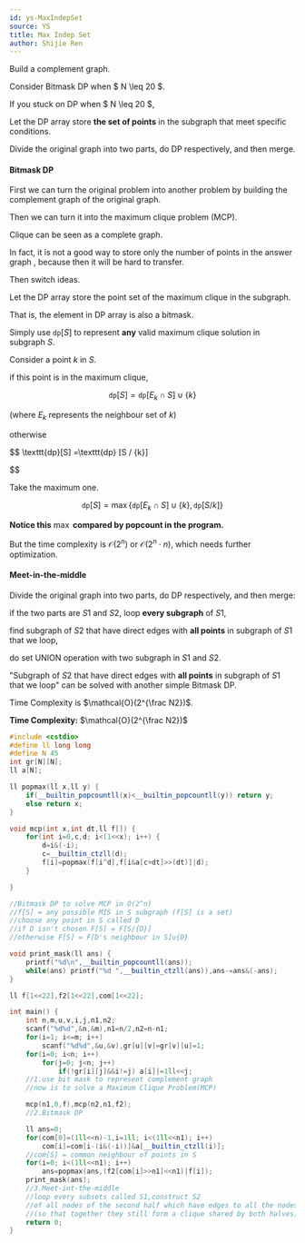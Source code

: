 ```yaml
---
id: ys-MaxIndepSet
source: YS
title: Max Indep Set
author: Shijie Ren
---
```


<Spoiler title="Hint 1">

Build a complement graph.

</Spoiler>

<Spoiler title="Hint 2">

Consider Bitmask DP when $ N \leq 20 $.

</Spoiler>

<Spoiler title="Hint 3">

If you stuck on DP when $ N \leq 20 $,

Let the DP array store **the set of points** in the subgraph
that meet specific conditions.

</Spoiler>

<Spoiler title="Hint 4">

Divide the original graph into two parts, do DP respectively, and then merge.

</Spoiler>

<Spoiler title="Explanation">

#### Bitmask DP

First we can turn the original problem into another problem
by building the complement graph of the original graph.

Then we can turn it into the maximum clique problem (MCP).

Clique can be seen as a complete graph.

In fact, it is not a good way to store only the number of points in the answer graph ,
because then it will be hard to transfer.

Then switch ideas.

Let the DP array store the point set of the maximum clique in
the subgraph.

That is, the element in DP array is also a bitmask.

Simply use $\texttt{dp}[S]$ to represent **any** valid maximum clique solution in
subgraph $S$.

Consider a point $k$ in $S$.

if this point is in the maximum clique, 

$$
\texttt{dp}[S] = \texttt{dp}[E_k\cap S] \cup \{k\}
$$ 

(where $E_k$ represents the neighbour set of $k$)

otherwise

$$
\texttt{dp}[S] =\texttt{dp} [S / {k}]

$$

Take the maximum one.

$$
\texttt{dp}[S] = \max\{ \texttt{dp}[E_k\cap S] \cup \{k\} , \texttt{dp} [S / {k}] \}
$$

**Notice this** $\max$ **compared by popcount in the program.**

But the time complexity is $\mathcal{O}(2 ^ n)$ or $\mathcal{O}(2 ^ n \cdot n)$,
which needs further optimization.

#### Meet-in-the-middle

Divide the original graph into two parts, do DP respectively, and then merge:

if the two parts are $S1$ and $S2$, loop **every subgraph** of $S1$,

find subgraph of $S2$ that have direct edges with **all points** in subgraph of
$S1$ that we loop,

do set UNION operation with two subgraph in $S1$ and $S2$.

"Subgraph of $S2$ that have direct edges with **all points** in subgraph of $S1$
that we loop" can be solved with another simple Bitmask DP.

Time Complexity is $\mathcal{O}(2^{\frac N2})$.

</Spoiler>

<Spoiler title="Implementation">

**Time Complexity:** $\mathcal{O}(2^{\frac N2})$

<LanguageSection>

<CPPSection>

```cpp
#include <cstdio>
#define ll long long
#define N 45
int gr[N][N];
ll a[N];

ll popmax(ll x,ll y) {
	if(__builtin_popcountll(x)<__builtin_popcountll(y)) return y;
	else return x;
}

void mcp(int x,int dt,ll f[]) {
	for(int i=0,c,d; i<(1<<x); i++) {
		d=i&(-i);
		c=__builtin_ctzll(d);
		f[i]=popmax(f[i^d],f[i&a[c+dt]>>(dt)]|d);
	}

}

//Bitmask DP to solve MCP in O(2^n)
//f[S] = any possible MIS in S subgraph (f[S] is a set)
//choose any point in S called D
//if D isn't chosen F[S] = F[S/{D}]
//otherwise F[S] = F[D's neighbour in S]∪{D}

void print_mask(ll ans) {
	printf("%d\n",__builtin_popcountll(ans));
	while(ans) printf("%d ",__builtin_ctzll(ans)),ans-=ans&(-ans);
}

ll f[1<<22],f2[1<<22],com[1<<22];

int main() {
	int n,m,u,v,i,j,n1,n2;
	scanf("%d%d",&n,&m),n1=n/2,n2=n-n1;
	for(i=1; i<=m; i++)
		scanf("%d%d",&u,&v),gr[u][v]=gr[v][u]=1;
	for(i=0; i<n; i++)
		for(j=0; j<n; j++)
			if(!gr[i][j]&&i!=j) a[i]|=1ll<<j;
	//1.use bit mask to represent complement graph
	//now is to solve a Maximum Clique Problem(MCP)

	mcp(n1,0,f),mcp(n2,n1,f2);
	//2.Bitmask DP

	ll ans=0;
	for(com[0]=(1ll<<n)-1,i=1ll; i<(1ll<<n1); i++)
		com[i]=com[i-(i&(-i))]&a[__builtin_ctzll(i)];
	//com[S] = common neighbour of points in S
	for(i=0; i<(1ll<<n1); i++)
		ans=popmax(ans,(f2[com[i]>>n1]<<n1)|f[i]);
	print_mask(ans);
	//3.Meet-int-the-middle
	//loop every subsets called S1,construct S2
	//of all nodes of the second half which have edges to all the nodes in S1
	//(so that together they still form a clique shared by both halves)
	return 0;
}
```

</CPPSection>

</LanguageSection>

</Spoiler>
